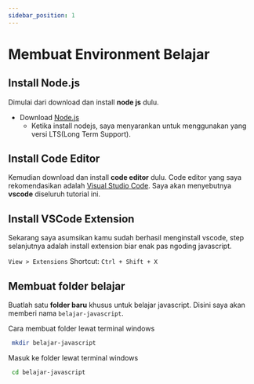 ```yaml
---
sidebar_position: 1
---
```


# Membuat Environment Belajar

## Install Node.js

Dimulai dari download dan install **node js** dulu.

- Download [Node.js](https://nodejs.org/en/download/)
  - Ketika install nodejs, saya menyarankan untuk menggunakan yang versi LTS(Long Term Support).

## Install Code Editor

Kemudian download dan install **code editor** dulu.
Code editor yang saya rekomendasikan adalah [Visual Studio Code](https://code.visualstudio.com/). Saya akan menyebutnya **vscode** diseluruh tutorial ini.

## Install VSCode Extension

Sekarang saya asumsikan kamu sudah berhasil menginstall vscode, step selanjutnya adalah install extension biar enak pas ngoding javascript.

`View > Extensions`
Shortcut: `Ctrl + Shift + X`

## Membuat folder belajar

Buatlah satu **folder baru** khusus untuk belajar javascript.
Disini saya akan memberi nama `belajar-javascript`.

Cara membuat folder lewat terminal windows

```bash
 mkdir belajar-javascript
```

Masuk ke folder lewat terminal windows

```bash
 cd belajar-javascript
```
